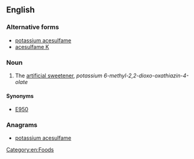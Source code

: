 ==English==
{{wikipedia}}

===Alternative forms===
* [[potassium acesulfame]]
* [[acesulfame K]]

===Noun===
{{en-noun|-|sg=[[acesulfame]] [[potassium]]}}

# The [[artificial sweetener]], ''potassium 6-methyl-2,2-dioxo-oxathiazin-4-olate''

====Synonyms====
* [[E950]]

===Anagrams===
* [[potassium acesulfame#English|potassium acesulfame]]

[[Category:en:Foods]]